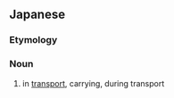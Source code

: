 ==Japanese==
{{ja-kanjitab|うん|はん|ちゅう|k2=ぱん|yomi=on}}

===Etymology===
{{suffix|運搬|中|t1=transport|t2=in|lang=ja|sort=うんぱんちゅう}}

===Noun===
{{ja-noun|うんぱんちゅう}}

# in [[transport]], carrying, during transport